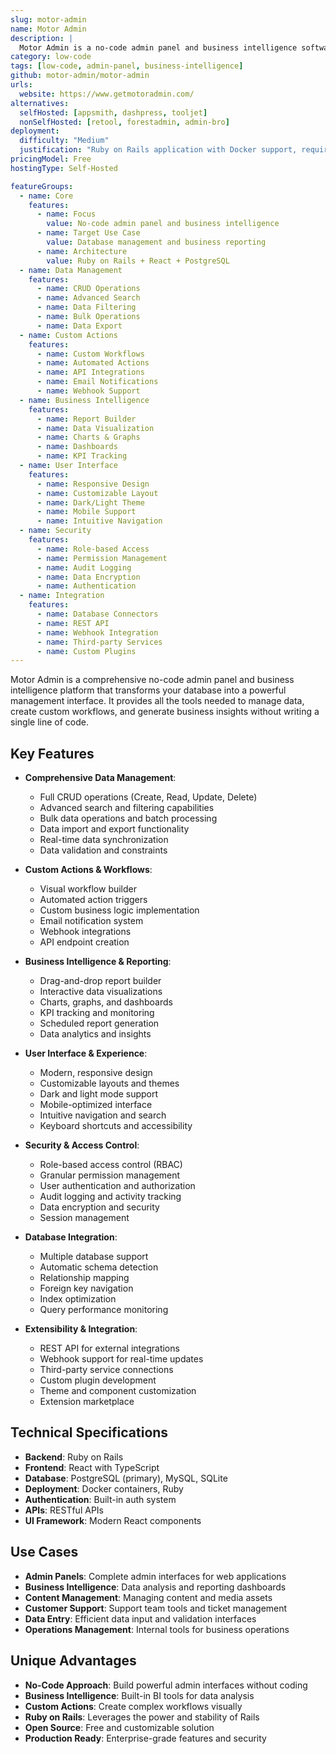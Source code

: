 ```yaml
---
slug: motor-admin
name: Motor Admin
description: |
  Motor Admin is a no-code admin panel and business intelligence software that allows you to search, create, update, and delete data entries, create custom actions, and build reports. It provides a powerful interface for managing databases without writing code.
category: low-code
tags: [low-code, admin-panel, business-intelligence]
github: motor-admin/motor-admin
urls:
  website: https://www.getmotoradmin.com/
alternatives:
  selfHosted: [appsmith, dashpress, tooljet]
  nonSelfHosted: [retool, forestadmin, admin-bro]
deployment:
  difficulty: "Medium"
  justification: "Ruby on Rails application with Docker support, requires understanding of Rails deployment and database configuration."
pricingModel: Free
hostingType: Self-Hosted

featureGroups:
  - name: Core
    features:
      - name: Focus
        value: No-code admin panel and business intelligence
      - name: Target Use Case
        value: Database management and business reporting
      - name: Architecture
        value: Ruby on Rails + React + PostgreSQL
  - name: Data Management
    features:
      - name: CRUD Operations
      - name: Advanced Search
      - name: Data Filtering
      - name: Bulk Operations
      - name: Data Export
  - name: Custom Actions
    features:
      - name: Custom Workflows
      - name: Automated Actions
      - name: API Integrations
      - name: Email Notifications
      - name: Webhook Support
  - name: Business Intelligence
    features:
      - name: Report Builder
      - name: Data Visualization
      - name: Charts & Graphs
      - name: Dashboards
      - name: KPI Tracking
  - name: User Interface
    features:
      - name: Responsive Design
      - name: Customizable Layout
      - name: Dark/Light Theme
      - name: Mobile Support
      - name: Intuitive Navigation
  - name: Security
    features:
      - name: Role-based Access
      - name: Permission Management
      - name: Audit Logging
      - name: Data Encryption
      - name: Authentication
  - name: Integration
    features:
      - name: Database Connectors
      - name: REST API
      - name: Webhook Integration
      - name: Third-party Services
      - name: Custom Plugins
---
```


Motor Admin is a comprehensive no-code admin panel and business intelligence platform that transforms your database into a powerful management interface. It provides all the tools needed to manage data, create custom workflows, and generate business insights without writing a single line of code.

## Key Features

- **Comprehensive Data Management**:

  - Full CRUD operations (Create, Read, Update, Delete)
  - Advanced search and filtering capabilities
  - Bulk data operations and batch processing
  - Data import and export functionality
  - Real-time data synchronization
  - Data validation and constraints

- **Custom Actions & Workflows**:

  - Visual workflow builder
  - Automated action triggers
  - Custom business logic implementation
  - Email notification system
  - Webhook integrations
  - API endpoint creation

- **Business Intelligence & Reporting**:

  - Drag-and-drop report builder
  - Interactive data visualizations
  - Charts, graphs, and dashboards
  - KPI tracking and monitoring
  - Scheduled report generation
  - Data analytics and insights

- **User Interface & Experience**:

  - Modern, responsive design
  - Customizable layouts and themes
  - Dark and light mode support
  - Mobile-optimized interface
  - Intuitive navigation and search
  - Keyboard shortcuts and accessibility

- **Security & Access Control**:

  - Role-based access control (RBAC)
  - Granular permission management
  - User authentication and authorization
  - Audit logging and activity tracking
  - Data encryption and security
  - Session management

- **Database Integration**:

  - Multiple database support
  - Automatic schema detection
  - Relationship mapping
  - Foreign key navigation
  - Index optimization
  - Query performance monitoring

- **Extensibility & Integration**:
  - REST API for external integrations
  - Webhook support for real-time updates
  - Third-party service connections
  - Custom plugin development
  - Theme and component customization
  - Extension marketplace

## Technical Specifications

- **Backend**: Ruby on Rails
- **Frontend**: React with TypeScript
- **Database**: PostgreSQL (primary), MySQL, SQLite
- **Deployment**: Docker containers, Ruby
- **Authentication**: Built-in auth system
- **APIs**: RESTful APIs
- **UI Framework**: Modern React components

## Use Cases

- **Admin Panels**: Complete admin interfaces for web applications
- **Business Intelligence**: Data analysis and reporting dashboards
- **Content Management**: Managing content and media assets
- **Customer Support**: Support team tools and ticket management
- **Data Entry**: Efficient data input and validation interfaces
- **Operations Management**: Internal tools for business operations

## Unique Advantages

- **No-Code Approach**: Build powerful admin interfaces without coding
- **Business Intelligence**: Built-in BI tools for data analysis
- **Custom Actions**: Create complex workflows visually
- **Ruby on Rails**: Leverages the power and stability of Rails
- **Open Source**: Free and customizable solution
- **Production Ready**: Enterprise-grade features and security
